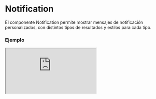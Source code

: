 # Notification

El componente Notification permite mostrar mensajes de notificación personalizados, con distintos tipos de resultados y estilos para cada tipo.


### Ejemplo

<Iframe minHeightIframe="30dvh" src="https://fenextjs-component-storybook.vercel.app/iframe.html?args=&id=notification-notification--index&viewMode=story" />

### Importación

Para importar el componente Notification, se puede hacer desde fenextjs

```tsx copy
import { Notification } from "fenextjs";
```

### Parámetros

| Parámetro | Tipo | Requerido | Default | Descripcion |
| --------- | ---- | --------- | ------- | ----------- |
| className | string | no | '' | Clase CSS para el contenedor del componente. |
| type | RequestResultTypeProps \| keyof typeof RequestResultTypeProps | no | RequestResultTypeProps.NORMAL | Tipo de notificación, que define el estilo y el propósito del mensaje. |
| children | ReactNode | no | undefined | Contenido o mensaje que se mostrará dentro de la notificación. |

### Storybook

Para ver el storybook del componente lo puede hacer con este [link](https://fenextjs-component-storybook.vercel.app/?path=/story/notification-notification--index)

### Usos

- Notificación básica

```tsx copy
<Notification>Mensaje de notificación</Notification>
```

- Notificación de éxito

```tsx copy
<Notification type="SUCCESS">Operación éxitosa</Notification>
```

- Notificación de error

```tsx copy
<Notification type="ERROR">Error en la operación</Notification>
```

